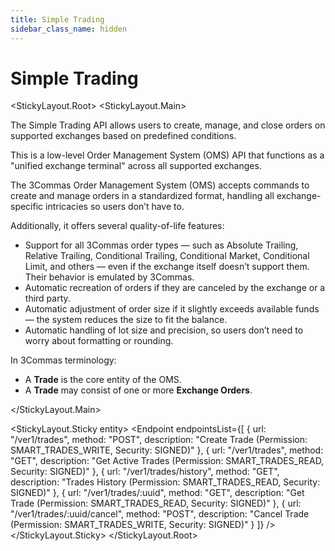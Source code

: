 ```yaml
---
title: Simple Trading
sidebar_class_name: hidden
---
```



# Simple Trading

<StickyLayout.Root>
<StickyLayout.Main>

The Simple Trading API allows users to create, manage, and close orders on supported exchanges based on predefined conditions.

This is a low-level Order Management System (OMS) API that functions as a "unified exchange terminal" across all supported exchanges.

The 3Commas Order Management System (OMS) accepts commands to create and manage orders in a standardized format, handling all exchange-specific intricacies so users don’t have to.

Additionally, it offers several quality-of-life features:

* Support for all 3Commas order types — such as Absolute Trailing, Relative Trailing, Conditional Trailing, Conditional Market, Conditional Limit, and others — even if the exchange itself doesn’t support them. Their behavior is emulated by 3Commas.
* Automatic recreation of orders if they are canceled by the exchange or a third party.
* Automatic adjustment of order size if it slightly exceeds available funds — the system reduces the size to fit the balance.
* Automatic handling of lot size and precision, so users don’t need to worry about formatting or rounding.

In 3Commas terminology:
* A **Trade** is the core entity of the OMS.
* A **Trade** may consist of one or more **Exchange Orders**.

</StickyLayout.Main>

<StickyLayout.Sticky entity>
<Endpoint
  endpointsList={[
    {
      url: "/ver1/trades",
      method: "POST",
      description: "Create Trade (Permission: SMART_TRADES_WRITE, Security: SIGNED)"
    },
    {
      url: "/ver1/trades",
      method: "GET",
      description: "Get Active Trades (Permission: SMART_TRADES_READ, Security: SIGNED)"
    },
    {
      url: "/ver1/trades/history",
      method: "GET",
      description: "Trades History (Permission: SMART_TRADES_READ, Security: SIGNED)"
    },
    {
      url: "/ver1/trades/:uuid",
      method: "GET",
      description: "Get Trade (Permission: SMART_TRADES_READ, Security: SIGNED)"
    },
    {
      url: "/ver1/trades/:uuid/cancel",
      method: "POST",
      description: "Cancel Trade (Permission: SMART_TRADES_WRITE, Security: SIGNED)"
    }
  ]}
/>
</StickyLayout.Sticky>
</StickyLayout.Root>